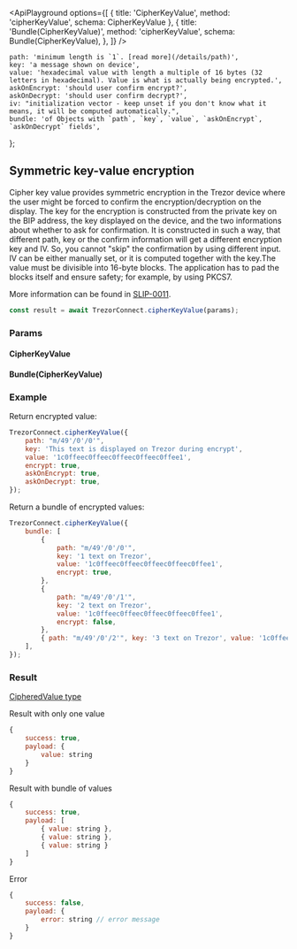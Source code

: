 

<ApiPlayground
    options={[
        { title: 'CipherKeyValue', method: 'cipherKeyValue', schema: CipherKeyValue },
        {
            title: 'Bundle(CipherKeyValue)',
            method: 'cipherKeyValue',
            schema: Bundle(CipherKeyValue),
        },
    ]}
/>

    path: 'minimum length is `1`. [read more](/details/path)',
    key: 'a message shown on device',
    value: 'hexadecimal value with length a multiple of 16 bytes (32 letters in hexadecimal). Value is what is actually being encrypted.',
    askOnEncrypt: 'should user confirm encrypt?',
    askOnDecrypt: 'should user confirm decrypt?',
    iv: "initialization vector - keep unset if you don't know what it means, it will be computed automatically.",
    bundle: 'of Objects with `path`, `key`, `value`, `askOnEncrypt`, `askOnDecrypt` fields',
};

## Symmetric key-value encryption

Cipher key value provides symmetric encryption in the Trezor device where the user might be forced to confirm the encryption/decryption on the display. The key for the encryption is constructed from the private key on the BIP address, the key displayed on the device, and the two informations about whether to ask for confirmation. It is constructed in such a way, that different path, key or the confirm information will get a different encryption key and IV. So, you cannot "skip" the confirmation by using different input. IV can be either manually set, or it is computed together with the key.The value must be divisible into 16-byte blocks. The application has to pad the blocks itself and ensure safety; for example, by using PKCS7.

More information can be found in [SLIP-0011](https://github.com/satoshilabs/slips/blob/master/slip-0011.md).

```javascript
const result = await TrezorConnect.cipherKeyValue(params);
```

### Params

<CommonParamsLink />

#### CipherKeyValue

<ParamsTable schema={CipherKeyValue} descriptions={paramDescriptions} />

#### Bundle(CipherKeyValue)

<Param name="bundle" type="`Array` of Objects with above schema" />

### Example

Return encrypted value:

```javascript
TrezorConnect.cipherKeyValue({
    path: "m/49'/0'/0'",
    key: 'This text is displayed on Trezor during encrypt',
    value: '1c0ffeec0ffeec0ffeec0ffeec0ffee1',
    encrypt: true,
    askOnEncrypt: true,
    askOnDecrypt: true,
});
```

Return a bundle of encrypted values:

```javascript
TrezorConnect.cipherKeyValue({
    bundle: [
        {
            path: "m/49'/0'/0'",
            key: '1 text on Trezor',
            value: '1c0ffeec0ffeec0ffeec0ffeec0ffee1',
            encrypt: true,
        },
        {
            path: "m/49'/0'/1'",
            key: '2 text on Trezor',
            value: '1c0ffeec0ffeec0ffeec0ffeec0ffee1',
            encrypt: false,
        },
        { path: "m/49'/0'/2'", key: '3 text on Trezor', value: '1c0ffeec0ffeec0ffeec0ffeec0ffee1' },
    ],
});
```

### Result

[CipheredValue type](https://github.com/trezor/trezor-suite/blob/develop/packages/connect/src/types/api/cipherKeyValue.ts)

Result with only one value

```javascript
{
    success: true,
    payload: {
        value: string
    }
}
```

Result with bundle of values

```javascript
{
    success: true,
    payload: [
        { value: string },
        { value: string },
        { value: string }
    ]
}
```

Error

```javascript
{
    success: false,
    payload: {
        error: string // error message
    }
}
```
